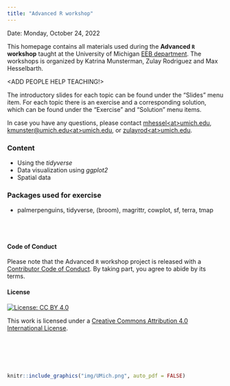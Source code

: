 ```yaml
---
title: "Advanced R workshop"
---
```


Date: Monday, October 24, 2022

This homepage contains all materials used during the **Advanced `R` workshop** taught at the University of Michigan [EEB department](https://lsa.umich.edu/eeb). The workshops is organized by Katrina Munsterman, Zulay Rodriguez and Max Hesselbarth. 

<ADD PEOPLE HELP TEACHING!>

The introductory slides for each topic can be found under the "Slides" menu item. For each topic there is an exercise and a corresponding solution, which can be found under the "Exercise" and "Solution" menu items.

In case you have any questions, please contact [mhessel\<at>umich.edu](mailto:mhessel@umich.edu), [kmunster@umich.edu\<at>umich.edu](mailto:kmunster@umich.edu@umich.edu), or [zulayrod\<at>umich.edu](mailto:zulayrod@umich.edu).

### Content

- Using the _tidyverse_
- Data visualization using _ggplot2_
- Spatial data

### Packages used for exercise

- palmerpenguins, tidyverse, (broom), magrittr, cowplot, sf, terra, tmap

<br> <br>

#### Code of Conduct

Please note that the Advanced `R` workshop project is released with a [Contributor Code of Conduct](code-of-conduct.html). By taking part, you agree to abide by its terms.

#### License

<!-- Badges start -->

[![License: CC BY 4.0](https://img.shields.io/badge/License-CC%20BY%204.0-lightgrey.svg)](license.html)

This work is licensed under a [Creative Commons Attribution 4.0 International License](https://creativecommons.org/licenses/by/4.0/).

<!-- Badges end -->

<br> <br> <br> <br>

```r
knitr::include_graphics("img/UMich.png", auto_pdf = FALSE)
```
